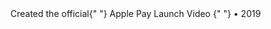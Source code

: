 
<Caption maxWidth={200}>
  Created the official{" "}
  <InlineA
    href="https://www.youtube.com/watch?v=2O-V3vh7_gY"
    target="_blank"
    rel="nofollow noopener noreferrer"
  >
    Apple Pay Launch Video
  </InlineA>{" "}
  • 2019
</Caption>
